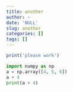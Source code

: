 ```yaml
---
title: another
author: ~
date: 'NULL'
slug: another
categories: []
tags: []
---
```


```r
print('please work')
```

```python
import numpy as np
a = np.array([4, 5, 6])
a + 4
print(a + 4)
```
